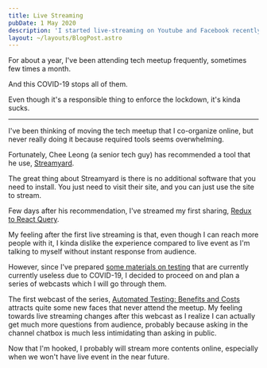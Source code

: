 ```yaml
---
title: Live Streaming
pubDate: 1 May 2020
description: 'I started live-streaming on Youtube and Facebook recently, and I kinda like it.'
layout: ~/layouts/BlogPost.astro
---
```


For about a year, I've been attending tech meetup frequently, sometimes few times a month.

And this COVID-19 stops all of them.

Even though it's a responsible thing to enforce the lockdown, it's kinda sucks.

---

I've been thinking of moving the tech meetup that I co-organize online, but never really doing it because required tools seems overwhelming.

Fortunately, Chee Leong (a senior tech guy) has recommended a tool that he use, [Streamyard](https://streamyard.com/).

The great thing about Streamyard is there is no additional software that you need to install. You just need to visit their site, and you can just use the site to stream.

Few days after his recommendation, I've streamed my first sharing, [Redux to React Query](https://youtu.be/FPDoMt-RfUQ).

My feeling after the first live streaming is that, even though I can reach more people with it, I kinda dislike the experience compared to live event as I'm talking to myself without instant response from audience.

However, since I've prepared [some materials on testing](/react-testing) that are currently currently useless due to COVID-19, I decided to proceed on and plan a series of webcasts which I will go through them.

The first webcast of the series, [Automated Testing: Benefits and Costs](https://youtu.be/l1iyrIyWTcU) attracts quite some new faces that never attend the meetup. My feeling towards live streaming changes after this webcast as I realize I can actually get much more questions from audience, probably because asking in the channel chatbox is much less intimidating than asking in public.

Now that I'm hooked, I probably will stream more contents online, especially when we won't have live event in the near future.
